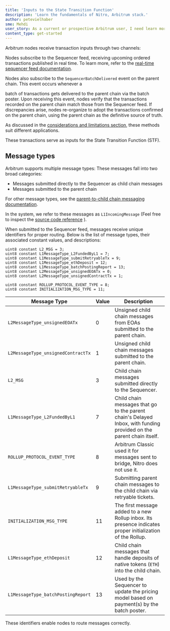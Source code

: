 ```yaml
---
title: 'Inputs to the State Transition Function'
description: 'Learn the fundamentals of Nitro, Arbitrum stack.'
author: petevielhaber
sme: Mehdi
user_story: As a current or prospective Arbitrum user, I need learn more about Nitros design.
content_type: get-started
---
```


<a data-quicklook-from="arbitrum">Arbitrum</a> nodes receive <a data-quicklook-from="transaction">transaction</a> inputs through two channels:

Nodes subscribe to the <a data-quicklook-from="sequencer">Sequencer</a> feed, receiving upcoming ordered transactions published in real time. To learn more,
refer to the [real-time sequencer feed documentation](/how-arbitrum-works/03-sequencer.mdx#real-time-sequencer-feed).

Nodes also subscribe to the `SequencerBatchDelivered` event on the <a data-quicklook-from="parent-chain">parent chain</a>. This event occurs whenever a

<a data-quicklook-from="batch">batch</a> of transactions gets delivered to the parent chain via the batch poster. Upon receiving this event, nodes verify that the
transactions recorded on the parent chain match those from the Sequencer feed. If discrepancies arise, nodes re-organize to adopt the transactions confirmed on the
parent chain, using the parent chain as the definitive source of truth.

As discussed in the [considerations and limitations section](/how-arbitrum-works/03-sequencer.mdx#considerations-and-limitations), these methods suit different
applications.

These transactions serve as inputs for the <a data-quicklook-from="state-transition-function">State Transition Function</a> (STF).

## Message types

Arbitrum supports multiple message types: These messages fall into two broad categories:

- Messages submitted directly to the Sequencer as <a data-quicklook-from="child-chain">child chain</a> messages
- Messages submitted to the parent chain

For other message types, see the [parent-to-child chain messaging documentation](/how-arbitrum-works/10-l1-to-l2-messaging.mdx).

In the system, we refer to these messages as `L1IncomingMessage` (Feel free to inspect the
[source code reference](https://github.com/OffchainLabs/nitro/blob/4ac7e9268e9885a025e0060c9ec30f9612f9e651/arbos/incomingmessage.go#L54) ).

When submitted to the Sequencer feed, messages receive unique identifiers for proper routing. Below is the list of message types, their associated constant
values, and descriptions:

```solidity
uint8 constant L2_MSG = 3;
uint8 constant L1MessageType_L2FundedByL1 = 7;
uint8 constant L1MessageType_submitRetryableTx = 9;
uint8 constant L1MessageType_ethDeposit = 12;
uint8 constant L1MessageType_batchPostingReport = 13;
uint8 constant L2MessageType_unsignedEOATx = 0;
uint8 constant L2MessageType_unsignedContractTx = 1;

uint8 constant ROLLUP_PROTOCOL_EVENT_TYPE = 8;
uint8 constant INITIALIZATION_MSG_TYPE = 11;
```

| Message Type                       | Value | Description                                                                                                                                                    |
| ---------------------------------- | ----- | -------------------------------------------------------------------------------------------------------------------------------------------------------------- |
| `L2MessageType_unsignedEOATx`      | 0     | Unsigned child chain messages from EOAs submitted to the parent chain.                                                                                         |
| `L2MessageType_unsignedContractTx` | 1     | Unsigned child chain messages submitted to the parent chain.                                                                                                   |
| `L2_MSG`                           | 3     | Child chain messages submitted directly to the Sequencer.                                                                                                      |
| `L1MessageType_L2FundedByL1`       | 7     | Child chain messages that go to the parent chain's <a data-quicklook-from="delayed-inbox">Delayed Inbox</a>, with funding provided on the parent chain itself. |
| `ROLLUP_PROTOCOL_EVENT_TYPE`       | 8     | <a data-quicklook-from="arbitrum-classic">Arbitrum Classic</a> used it for messages sent to <a data-quicklook-from="bridge">bridge</a>, Nitro does not use it. |
| `L1MessageType_submitRetryableTx`  | 9     | Submitting parent chain messages to the child chain via retryable tickets.                                                                                     |
| `INITIALIZATION_MSG_TYPE`          | 11    | The first message added to a new Rollup inbox. Its presence indicates proper initialization of the Rollup.                                                     |
| `L1MessageType_ethDeposit`         | 12    | Child chain messages that handle deposits of native tokens (`ETH`) into the child chain.                                                                       |
| `L1MessageType_batchPostingReport` | 13    | Used by the Sequencer to update the pricing model based on payment(s) by the batch poster.                                                                     |

These identifiers enable nodes to route messages correctly.
